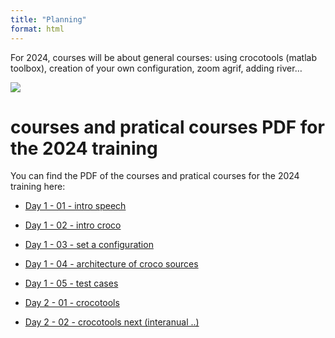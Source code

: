 ```yaml
---
title: "Planning"
format: html
---
```


For 2024, courses will be about general courses: using crocotools (matlab toolbox), creation of your own configuration, zoom agrif, adding river...

![](images/planning_2024_v3.png)

# courses and pratical courses PDF for the 2024 training

You can find the PDF of the courses and pratical courses for the 2024 training here: 

- [ Day 1 - 01 - intro speech](pdf/2024/jour1-01-introduction-speech.pdf)
- [ Day 1 - 02 - intro croco](pdf/2024/jour1-02-intro-croco.pdf)
- [ Day 1 - 03 - set a configuration](pdf/2024/jour1-03-set-configuration.pdf)
- [ Day 1 - 04 - architecture of croco sources](pdf/2024/jour1-04-architecture.pdf)
- [ Day 1 - 05 - test cases](pdf/2024/jour1-05-testcases.pdf)

- [ Day 2 - 01 - crocotools](pdf/2024/jour2-01-intro-crocotools.pdf)
- [ Day 2 - 02 - crocotools next (interanual ..)](pdf/2024/jour2-02-crocotools-2.pdf)

